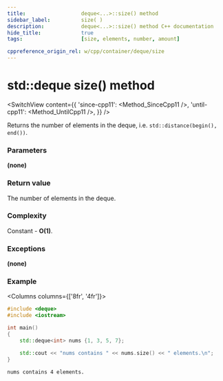 ```yaml
---
title:					deque<...>::size() method
sidebar_label:			size( )
description:			deque<...>::size() method C++ documentation
hide_title:				true
tags:					[size, elements, number, amount]

cppreference_origin_rel: w/cpp/container/deque/size
---
```



<!----------------- Codes ---------------------->

<!-- size() -->

# std::deque size() method

<SwitchView content={{
	'since-cpp11': <Method_SinceCpp11 />,
	'until-cpp11': <Method_UntilCpp11 />,
}} />

Returns the number of elements in the deque, i.e. `std::distance(begin(), end())`.

### Parameters

**(none)**

### Return value

The number of elements in the deque.

### Complexity

Constant - **O(1)**.

### Exceptions

**(none)**

### Example

<Columns columns={['8fr', '4fr']}>
<div>

```cpp title='Main.cpp' showLineNumbers
#include <deque>
#include <iostream>

int main()
{
    std::deque<int> nums {1, 3, 5, 7};

    std::cout << "nums contains " << nums.size() << " elements.\n";
}
```

</div>
<div>

```plaintext title="Output"
nums contains 4 elements.
```

</div>
</Columns>
